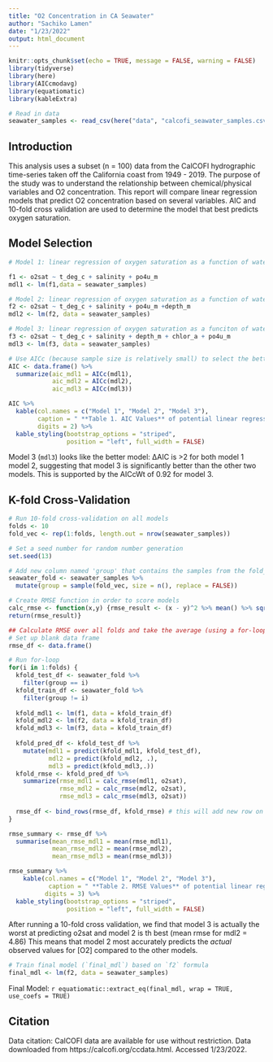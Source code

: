 ```yaml
---
title: "O2 Concentration in CA Seawater"
author: "Sachiko Lamen"
date: "1/23/2022"
output: html_document
---
```


```r
knitr::opts_chunk$set(echo = TRUE, message = FALSE, warning = FALSE)
library(tidyverse)
library(here)
library(AICcmodavg)
library(equatiomatic)
library(kableExtra)
```

```r
# Read in data
seawater_samples <- read_csv(here("data", "calcofi_seawater_samples.csv"))
```

## **Introduction**
This analysis uses a subset (n = 100)  data from the CalCOFI hydrographic time-series taken off the California coast from 1949 - 2019. The purpose of the study was to understand the relationship between chemical/physical variables and O2 concentration. This report will compare linear regression models that predict O2 concentration based on several variables. AIC and 10-fold cross validation are used to determine the model that best predicts oxygen saturation.

## **Model Selection**

```r
# Model 1: linear regression of oxygen saturation as a function of water temperature, salinity, and phosphate concentration

f1 <- o2sat ~ t_deg_c + salinity + po4u_m
mdl1 <- lm(f1,data = seawater_samples)

# Model 2: linear regression of oxygen saturation as a function of water temperature, salinity, phosphate concentration and depth
f2 <- o2sat ~ t_deg_c + salinity + po4u_m +depth_m
mdl2 <- lm(f2, data = seawater_samples)

# Model 3: linear regression of oxygen saturation as a funciton of water temperature, salinity, phosphate concentration, depth, and chlorophyll concentration
f3 <- o2sat ~ t_deg_c + salinity + depth_m + chlor_a + po4u_m
mdl3 <- lm(f3, data = seawater_samples)

# Use AICc (because sample size is relatively small) to select the better model, push output into table 
AIC <- data.frame() %>% 
  summarize(aic_mdl1 = AICc(mdl1),
            aic_mdl2 = AICc(mdl2),
            aic_mdl3 = AICc(mdl3))

AIC %>% 
  kable(col.names = c("Model 1", "Model 2", "Model 3"),
        caption = " **Table 1. AIC Values** of potential linear regression models of oxygen saturation as a function of multiple variables. The independent variables used in each model are as follows Model 1: water temperature, salinity, and phosphate concentration, Model 2: water temperature, salinity, phosphate concentration and depth, Model 3: water temperature, salinity, phosphate concentration, depth, and chlorophyll a concentration ",
        digits = 2) %>% 
  kable_styling(bootstrap_options = "striped", 
                position = "left", full_width = FALSE)

```
Model 3 (`mdl3`) looks like the better model: ∆AIC is >2 for both model 1 model 2, suggesting that model 3 is significantly better than the other two models. This is supported by the AICcWt of 0.92 for model 3.

## **K-fold Cross-Validation**
```r
# Run 10-fold cross-validation on all models
folds <- 10 
fold_vec <- rep(1:folds, length.out = nrow(seawater_samples)) 

# Set a seed number for random number generation
set.seed(13)

# Add new column named 'group' that contains the samples from the fold_vec that has a sample size of the data frame (100)
seawater_fold <- seawater_samples %>%
  mutate(group = sample(fold_vec, size = n(), replace = FALSE))

# Create RMSE function in order to score models
calc_rmse <- function(x,y) {rmse_result <- (x - y)^2 %>% mean() %>% sqrt()
return(rmse_result)}

## Calculate RMSE over all folds and take the average (using a for-loop)
# Set up blank data frame
rmse_df <- data.frame()

# Run for-loop
for(i in 1:folds) {
  kfold_test_df <- seawater_fold %>%
    filter(group == i)
  kfold_train_df <- seawater_fold %>%
    filter(group != i)
  
  kfold_mdl1 <- lm(f1, data = kfold_train_df)
  kfold_mdl2 <- lm(f2, data = kfold_train_df)
  kfold_mdl3 <- lm(f3, data = kfold_train_df)
  
  kfold_pred_df <- kfold_test_df %>%
    mutate(mdl1 = predict(kfold_mdl1, kfold_test_df),
           mdl2 = predict(kfold_mdl2, .),
           mdl3 = predict(kfold_mdl3,.))
  kfold_rmse <- kfold_pred_df %>%
    summarize(rmse_mdl1 = calc_rmse(mdl1, o2sat),
              rmse_mdl2 = calc_rmse(mdl2, o2sat),
              rmse_mdl3 = calc_rmse(mdl3, o2sat))
  
  rmse_df <- bind_rows(rmse_df, kfold_rmse) # this will add new row on bottom of data frame each time through the loop
}

rmse_summary <- rmse_df %>%
  summarise(mean_rmse_mdl1 = mean(rmse_mdl1),
            mean_rmse_mdl2 = mean(rmse_mdl2),
            mean_rmse_mdl3 = mean(rmse_mdl3))

rmse_summary %>%
    kable(col.names = c("Model 1", "Model 2", "Model 3"),
           caption = " **Table 2. RMSE Values** of potential linear regression models after running 10-fold cross-validation on all models.",
          digits = 3) %>% 
  kable_styling(bootstrap_options = "striped", 
                position = "left", full_width = FALSE)
```
After running a 10-fold cross validation, we find that model 3 is actually the worst at predicting o2sat and model 2 is th best (mean rmse for mdl2 = 4.86) This means that model 2 most accurately predicts the *actual* observed values for [O2] compared to the other models. 

```r
# Train final model (`final_mdl`) based on `f2` formula
final_mdl <- lm(f2, data = seawater_samples)

```
Final Model: `r equatiomatic::extract_eq(final_mdl, wrap = TRUE, use_coefs = TRUE)`

## **Citation**
Data citation: CalCOFI data are available for use without restriction. Data downloaded from https://calcofi.org/ccdata.html.  Accessed 1/23/2022.







